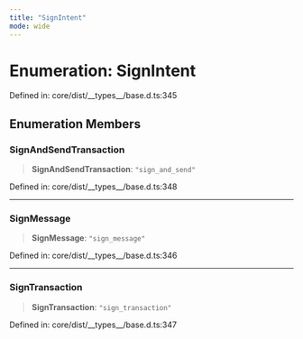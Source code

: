```yaml
---
title: "SignIntent"
mode: wide
---
```

  
# Enumeration: SignIntent

Defined in: core/dist/\_\_types\_\_/base.d.ts:345

## Enumeration Members

### SignAndSendTransaction

> **SignAndSendTransaction**: `"sign_and_send"`

Defined in: core/dist/\_\_types\_\_/base.d.ts:348

***

### SignMessage

> **SignMessage**: `"sign_message"`

Defined in: core/dist/\_\_types\_\_/base.d.ts:346

***

### SignTransaction

> **SignTransaction**: `"sign_transaction"`

Defined in: core/dist/\_\_types\_\_/base.d.ts:347
